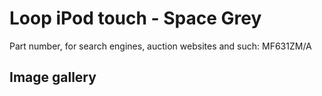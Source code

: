 # Loop iPod touch - Space Grey

Part number, for search engines, auction websites and such: MF631ZM/A

## Image gallery

<div style={{ width: "768px" }}>
  <GalleryComponent
    images={[
      {
        original: "/everysource/MF631",
        thumbnail: "/everypreview/MF631",
      },
      {
        original: "/everysource/MF631_AV1",
        thumbnail: "/everypreview/MF631_AV1",
      },
      {
        original: "/everysource/MF631_AV2",
        thumbnail: "/everypreview/MF631_AV2",
      },
      {
        original: "/everysource/MF631_AV3",
        thumbnail: "/everypreview/MF631_AV3",
      }
    ]}
  />
</div>